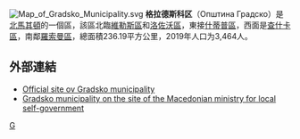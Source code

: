 [[File:Map_of_Gradsko_Municipality.svg|right]]
'''格拉德斯科区'''（Општина Градско）是[[北馬其頓|北馬其頓]]的一個區，該區北臨[[維勒斯區|維勒斯區]]和[[洛佐沃區|洛佐沃區]]，東接[[什蒂普區|什蒂普區]]，西面是[[查什卡區|查什卡區]]，南鄰[[羅索曼區|羅索曼區]]，總面積236.19平方公里，2019年人口为3,464人。 

==外部連結==
* [http://www.Gradsko.gov.mk Official site ov Gradsko municipality] {{Wayback|url=http://www.gradsko.gov.mk/ |date=20210224185945 }}
* [https://web.archive.org/web/20060908180133/http://www.mls.gov.mk/default.asp?id=teritorial Gradsko municipality on the site of the Macedonian ministry for local self-government]

{{北馬其頓行政區劃}}

[[Category:北马其顿行政区划|G]]


{{Macedonia-stub}}